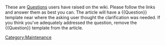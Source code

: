 These are [[Template:Question|Questions]] users have raised on the wiki.  Please follow the links and answer them as best you can.  The article will have a <nowiki>{{Question}}</nowiki> template near where the asking user thought the clarification was needed. If you think you've adequately addressed the question, remove the <nowiki>{{Question}}</nowiki> template from the article.


{{questionlist}}
[[Category:Maintenance]]